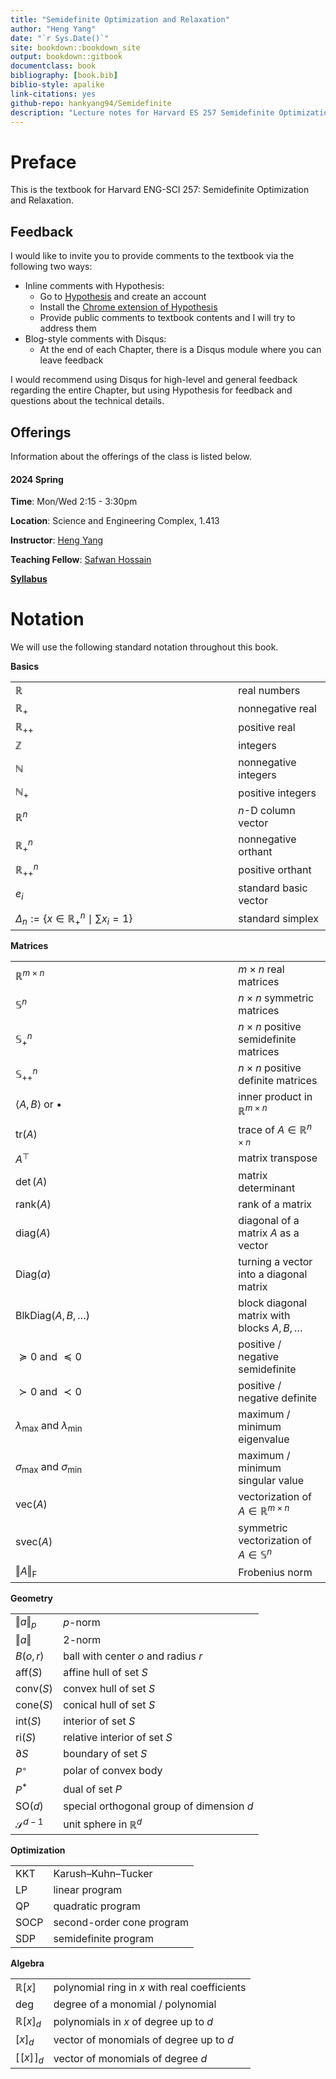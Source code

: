 ```yaml
--- 
title: "Semidefinite Optimization and Relaxation"
author: "Heng Yang"
date: "`r Sys.Date()`"
site: bookdown::bookdown_site
output: bookdown::gitbook
documentclass: book
bibliography: [book.bib]
biblio-style: apalike
link-citations: yes
github-repo: hankyang94/Semidefinite
description: "Lecture notes for Harvard ES 257 Semidefinite Optimization and Relaxation."
---
```


\newcommand{\calQ}{\mathcal{Q}}

\newcommand{\Real}[1]{\mathbb{R}^{#1}}
\newcommand{\sym}[1]{\mathbb{S}^{#1}}
\newcommand{\psd}[1]{\sym{#1}_{+}}
\newcommand{\pd}[1]{\sym{#1}_{++}}
\newcommand{\inprod}[2]{\langle #1, #2 \rangle}
\newcommand{\linprod}[2]{\left\langle #1, #2 \right\rangle}
\newcommand{\trace}{\mathrm{tr}}
\newcommand{\tran}{^\top}
<!-- \newcommand{\det}{\mathrm{det}} -->
\newcommand{\rank}{\mathrm{rank}}
\newcommand{\diag}{\mathrm{diag}}
\newcommand{\Diag}{\mathrm{Diag}}
\newcommand{\BlkDiag}{\mathrm{BlkDiag}}
\newcommand{\vectorize}{\mathrm{vec}}
\newcommand{\svec}{\mathrm{svec}}
\newcommand{\mat}{\mathrm{mat}}
\newcommand{\smat}{\mathrm{smat}}
\newcommand{\norm}[1]{\Vert #1 \Vert}
\newcommand{\lnorm}[1]{\left\Vert #1 \right\Vert}
\newcommand{\pnorm}[2]{\Vert #1 \Vert_{#2}}
\newcommand{\Fnorm}[1]{\Vert #1 \Vert_\mathrm{F}}
\newcommand{\conv}{\mathrm{conv}}
\newcommand{\cone}{\mathrm{cone}}
\newcommand{\interior}{\mathrm{int}}
\newcommand{\relint}{\mathrm{ri}}
\newcommand{\poly}[1]{\mathbb{R}[#1]}
\newcommand{\SOd}{\mathrm{SO}(d)}
\newcommand{\SOthree}{\mathrm{SO}(3)}
\newcommand{\usphere}{\mathcal{S}}
\newcommand{\bmath}[1]{\boldsymbol{#1}}
\newcommand{\lbrkt}{[\![}
\newcommand{\rbrkt}{]\!]}
\newcommand{\brkt}[1]{\lbrkt #1 \rbrkt}
\newcommand{\cbrace}[1]{\{ #1 \}}
\newcommand{\lcbrace}[1]{ \left\{ #1 \right\} }
\newcommand{\aff}{\mathrm{aff}}
\newcommand{\bbN}{\mathbb{N}}
\newcommand{\dist}{\mathrm{dist}}
\newcommand{\subject}{\mathrm{s.t.}}
\newcommand{\cl}{\mathrm{cl}}
<!-- \newcommand{\deg}{\mathrm{deg}} -->


# Preface {-}

This is the textbook for Harvard ENG-SCI 257: Semidefinite Optimization and Relaxation. 

## Feedback {-}

I would like to invite you to provide comments to the textbook via the following two ways:

- Inline comments with Hypothesis:
    - Go to [Hypothesis](https://hypothes.is) and create an account
    - Install the [Chrome extension of Hypothesis](https://chrome.google.com/webstore/detail/hypothesis-web-pdf-annota/bjfhmglciegochdpefhhlphglcehbmek)
    - Provide public comments to textbook contents and I will try to address them 

- Blog-style comments with Disqus:
    - At the end of each Chapter, there is a Disqus module where you can leave feedback

I would recommend using Disqus for high-level and general feedback regarding the entire Chapter, but using Hypothesis for feedback and questions about the technical details.


## Offerings {-}

Information about the offerings of the class is listed below.

#### 2024 Spring {-}

**Time**: Mon/Wed 2:15 - 3:30pm

**Location**: Science and Engineering Complex, 1.413

**Instructor**: [Heng Yang](https://hankyang.seas.harvard.edu/)

**Teaching Fellow**: [Safwan Hossain](https://safwanhossain.github.io/)

[**Syllabus**](https://docs.google.com/document/d/1H6Wqht_PVw_n8Jl0kXN3HjZfHkeZJYqYWT4ayxvqRlU/edit?usp=sharing)


<!-- #### Acknowledgment {-} -->


# Notation {-}

We will use the following standard notation throughout this book.

**Basics**

|                   |          | 
| :---------------- | :------  |
| $\Real{}$        |   real numbers   |
| $\Real{}_{+}$ | nonnegative real |
| $\Real{}_{++}$| positive real |
| $\mathbb{Z}$        |   integers   |
| $\bbN$    |  nonnegative integers   |
| $\bbN_{+}$ | positive integers |
| $\Real{n}$ |  $n$-D column vector |
| $\Real{n}_{+}$| nonnegative orthant |
| $\Real{n}_{++}$| positive orthant |
| $e_i$ | standard basic vector |
| $\Delta_n := \{x \in \mathbb{R}^n_{+} \mid \sum x_i = 1 \}$ | standard simplex | 

**Matrices**

|                   |          | 
| :---------------- | :------  |
| $\mathbb{R}^{m \times n}$ | $m \times n$ real matrices |
| $\sym{n}$  | $n\times n$ symmetric matrices  |
| $\psd{n}$ | $n\times n$ positive semidefinite matrices |
| $\pd{n}$ | $n\times n$ positive definite matrices |
| $\inprod{A}{B}$ or $\bullet$  | inner product in $\Real{m \times n}$ |
| $\trace(A)$| trace of $A \in \Real{n \times n}$ |
| $A\tran$ | matrix transpose |
| $\det(A)$ | matrix determinant |
| $\rank(A)$ | rank of a matrix |
| $\diag(A)$ | diagonal of a matrix $A$ as a vector |
| $\Diag(a)$ | turning a vector into a diagonal matrix |
| $\BlkDiag(A,B,\dots)$ | block diagonal matrix with blocks $A,B,\dots$ |
| $\succeq 0$ and $\preceq 0$ | positive / negative semidefinite |
| $\succ 0$ and $\prec 0$ | positive / negative definite |
| $\lambda_{\max}$ and $\lambda_{\min}$ | maximum / minimum eigenvalue |
| $\sigma_{\max}$ and $\sigma_{\min}$ | maximum / minimum singular value |
| $\vectorize(A)$ | vectorization of $A \in \Real{m \times n}$
| $\svec(A)$| symmetric vectorization of $A \in \sym{n}$
| $\Fnorm{A}$ | Frobenius norm |

**Geometry**

|                   |          | 
| :---------------- | :------  |
| $\pnorm{a}{p}$ | $p$-norm |
| $\norm{a}$ | $2$-norm |
| $B(o,r)$ | ball with center $o$ and radius $r$ |
| $\aff (S)$ | affine hull of set $S$ |
| $\conv(S)$ | convex hull of set $S$ |
| $\cone(S)$ | conical hull of set $S$ |
| $\interior(S)$ | interior of set $S$ | 
| $\relint(S)$ | relative interior of set $S$ |
| $\partial S$ | boundary of set $S$ |
| $P^\circ$ | polar of convex body | 
| $P^{*}$ | dual of set $P$ |
| $\SOd$ | special orthogonal group of dimension $d$ |
| $\usphere^{d-1}$ | unit sphere in $\Real{d}$ |

**Optimization**

|                   |          | 
| :---------------- | :------  |
| KKT | Karush–Kuhn–Tucker |
| LP | linear program |
| QP | quadratic program |
| SOCP | second-order cone program |
| SDP | semidefinite program |

**Algebra**

|                   |          | 
| :---------------- | :------  |
| $\poly{x}$ | polynomial ring in $x$ with real coefficients | 
| $\deg$ | degree of a monomial / polynomial |
| $\poly{x}_d$ | polynomials in $x$ of degree up to $d$ |
| $[x]_d$ | vector of monomials of degree up to $d$ |
| $\brkt{x}_d$ | vector of monomials of degree $d$ |






